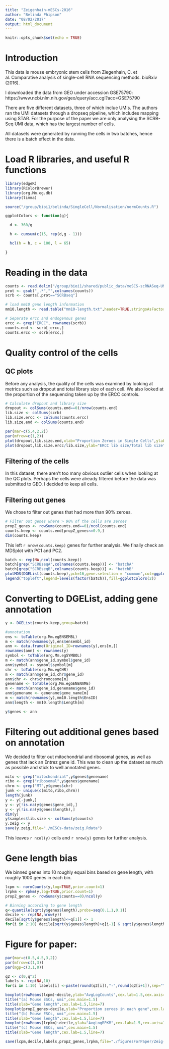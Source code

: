 ```yaml
---
title: "Zeigenhain-mESCs-2016"
author: "Belinda Phipson"
date: "08/02/2017"
output: html_document
---
```


```r
knitr::opts_chunk$set(echo = TRUE)
```

# Introduction

This data is mouse embryonic stem cells from Ziegenhain, C. et al. Comparative analysis of single-cell RNA sequencing methods. bioRxiv (2016).

I downloaded the data from GEO under accession GSE75790: https://www.ncbi.nlm.nih.gov/geo/query/acc.cgi?acc=GSE75790

There are five different datasets, three of which inclue UMIs. The authors ran the UMI datasets through a dropseq pipeline, which includes mapping using STAR. For the purpose of the paper we are only analysing the SCRB-Seq UMI data, which has the largest number of cells.

All datasets were generated by running the cells in two batches, hence there is a batch effect in the data.

# Load R libraries, and useful R functions

```r
library(edgeR)
library(RColorBrewer)
library(org.Mm.eg.db)
library(limma)
```
```r
source("/group/bioi1/belinda/SingleCell/Normalisation/normCounts.R")
```
```r
ggplotColors <- function(g){

  d <- 360/g

  h <- cumsum(c(15, rep(d,g - 1)))

  hcl(h = h, c = 100, l = 65)

}
```
# Reading in the data

```r
counts <- read.delim("/group/bioi1/shared/public_data/meSCS-scRNASeq-UMI-Grun2014/GSE75790_ziegenhain_complete_data.txt",stringsAsFactors = FALSE,header=TRUE)
prot <- gsub("_.*","",colnames(counts))
scrb <- counts[,prot=="SCRBseq"]

# load mm10 gene length information
mm10.length <- read.table("mm10-length.txt",header=TRUE,stringsAsFactors = FALSE)
```

```r
# Separate ercc and endogenous genes
ercc <- grep("ERCC", rownames(scrb))
counts.end <- scrb[-ercc,]
counts.ercc <- scrb[ercc,]
```

# Quality control of the cells
## QC plots

Before any analysis, the quality of the cells was examined by looking at metrics such as dropout and total library size of each cell. We also looked at the proportion of the sequencing taken up by the ERCC controls. 

```r
# Calculate dropout and library size
dropout <- colSums(counts.end==0)/nrow(counts.end)
lib.size <- colSums(scrb)
lib.size.ercc <- colSums(counts.ercc)
lib.size.end <- colSums(counts.end)
```

```r
par(mar=c(5,4,2,2))
par(mfrow=c(1,2))
plot(dropout,lib.size.end,xlab="Proportion Zeroes in Single Cells",ylab="Library size")
plot(dropout,lib.size.ercc/lib.size,ylab="ERCC lib size/Total lib size",xlab="Proportion Zeroes in Single Cells")
```

## Filtering of the cells
In this dataset, there aren't too many obvious outlier cells when looking at the QC plots. Perhaps the cells were already filtered before the data was submitted to GEO. I decided to keep all cells.

## Filtering out genes
We chose to filter out genes that had more than 90% zeroes.
```r
# Filter out genes where > 90% of the cells are zeroes
propZ_genes <- rowSums(counts.end==0)/ncol(counts.end)
counts.keep <- counts.end[propZ_genes<=0.9,]
dim(counts.keep)
```
This left `r nrow(counts.keep)` genes for further analysis. We finally check an MDSplot with PC1 and PC2.

```r
batch <- rep(NA,ncol(counts.keep))
batch[grep("SCRBseqA",colnames(counts.keep))] <- "batchA"
batch[grep("SCRBseqB",colnames(counts.keep))] <- "batchB"
plotMDS(DGEList(counts.keep),pch=16,gene.selection = "common",col=ggplotColors(2)[factor(batch)])
legend("topleft",legend=levels(factor(batch)),fill=ggplotColors(2))
```


# Converting to DGEList, adding gene annotation
```r
y <- DGEList(counts.keep,group=batch)
```
```r
#annotation
ens <- toTable(org.Mm.egENSEMBL)
m <- match(rownames(y),ens$ensembl_id)
ann <- data.frame(Original_ID=rownames(y),ens[m,])
rownames(ann) <- rownames(y)
symbol <- toTable(org.Mm.egSYMBOL)
m <- match(ann$gene_id,symbol$gene_id)
ann$symbol <- symbol$symbol[m]
chr <- toTable(org.Mm.egCHR)
m <- match(ann$gene_id,chr$gene_id)
ann$chr <- chr$chromosome[m]
genename <- toTable(org.Mm.egGENENAME)
m <- match(ann$gene_id,genename$gene_id)
ann$genename <- genename$gene_name[m]
m <- match(rownames(y),mm10.length$EnsID)
ann$length <- mm10.length$Length[m]

y$genes <- ann
```

# Filtering out additional genes based on annotation
We decided to filter out mitochondrial and ribosomal genes, as well as genes that lack an Entrez gene id. This was to clean up the dataset as much as possible and stick to well annotated genes.

```r
mito <- grep("mitochondrial",y$genes$genename)
ribo <- grep("ribosomal",y$genes$genename)
chrm <- grep("MT",y$genes$chr)
junk <- unique(c(mito,ribo,chrm))
length(junk)
y <- y[-junk,]
y <- y[!is.na(y$genes$gene_id),]
y <- y[!is.na(y$genes$length),]
dim(y)
y$samples$lib.size <- colSums(y$counts)
y.zeig <- y
save(y.zeig,file="./mESCs-data/zeig.Rdata")
```
This leaves `r ncol(y)` cells and `r nrow(y)` genes for further analysis.

# Gene length bias
We binned genes into 10 roughly equal bins based on gene length, with roughly 1000 genes in each bin.
```r
lcpm <- normCounts(y,log=TRUE,prior.count=1)
lrpkm <- rpkm(y,log=TRUE,prior.count=1)
propZ_genes <- rowSums(y$counts==0)/ncol(y)
```

```r
# Binning according to gene length
q<-quantile(sqrt(y$genes$length),probs=seq(0.1,1,0.1))
decile <- rep(NA,nrow(y))
decile[sqrt(y$genes$length)<=q[1]] <- 1
for(i in 2:10) decile[sqrt(y$genes$length)>q[i-1] & sqrt(y$genes$length)<=q[i]] <- i
```

# Figure for paper:

```r
par(mar=c(8.5,4.5,3,2))
par(mfrow=c(1,3))
par(mgp=c(3,1,0))

q2 <- c(0,q^2)
labels <- rep(NA,10)
for(i in 1:10) labels[i] <-paste(round(q2[i]),"-",round(q2[i+1]),sep="")

boxplot(rowMeans(lcpm)~decile,ylab="AvgLogCounts",cex.lab=1.5,cex.axis=1.2,names=labels,las=2,ylim=c(0,5))
title("(a) Mouse ESCs, umi",cex.main=1.5)
title(xlab="Gene length",cex.lab=1.5,line=7)
boxplot(propZ_genes~decile,ylab="Proportion zeroes in each gene",cex.lab=1.5,cex.axis=1.2,names=labels,las=2)
title("(b) Mouse ESCs, umi",cex.main=1.5)
title(xlab="Gene length",cex.lab=1.5,line=7)
boxplot(rowMeans(lrpkm)~decile,ylab="AvgLogRPKM",cex.lab=1.5,cex.axis=1.2,names=labels,las=2,ylim=c(-1,10))
title("(c) Mouse ESCs, umi",cex.main=1.5)
title(xlab="Gene length",cex.lab=1.5,line=7)
```
```r
save(lcpm,decile,labels,propZ_genes,lrpkm,file="./figuresForPaper/Zeig-fig2Aii.Rdata")
```

